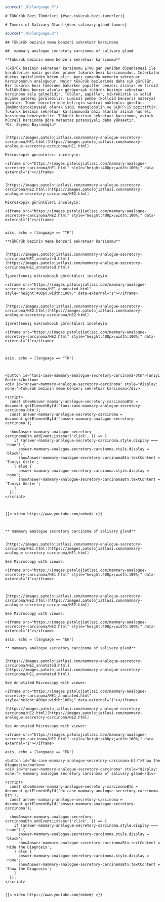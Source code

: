 ```r

source("./R/language.R")

```




```asis

# Tükürük Bezi Tümörleri {#sec-tukuruk-bezi-tumorleri} 

```




```asis

# Tumors of Salivary Gland {#sec-salivary-gland-tumors} 

```




```r

source("./R/language.R")

```




```asis

## Tükürük bezinin meme benzeri sekretuar karsinomu

```




```asis

##  mammary analogue secretory carcinoma of salivary gland

```




```asis

**Tükürük bezinin meme benzeri sekretuar karsinomu**

Tükürük bezinin sekretuar karsinomu ETV6 gen yeniden düzenlemesi ile karakterize nadir görülen primer tükürük bezi karsinomudur. İnterkalar duktus epitelinden köken alır. Aynı zamanda memenin sekretuar karsinomunun analoğudur. Major tükürük bezlerinde daha sık görülür. Bir tükürük bezi tümörüne bakarken papiller benzeri alanlar ve tiroid follükülüne benzer alanlar görüyorsak tükürük bezinin sekretuar karsinomu akla gelmelidir. Tübüler, papiller, mikrokistik ve solid büyüme paterni görülebilir. Luminal pembe (kolloid benzeri) materyal görülür. Tümör hücrelerinde belirgin santral nükleolus görülür.  İmmünohistokimyasal olarak S100, mamaglobulin ve GCDFP-15 pozitiftir. Tükürük bezinin sekretuar karsinomunda bazı alanlar asinik hücreli karsinoma benzeyebilir. Tükürük bezinin sekretuar karsinomu, asinik hücreli karsinoma göre metastaz potansiyeli daha yüksektir.  
*Dr. Zeynep Bayramoğlu*


[https://images.patolojiatlasi.com/mammary-analogue-secretory-carcinoma/HE1.html](https://images.patolojiatlasi.com/mammary-analogue-secretory-carcinoma/HE1.html)

Mikroskopik görüntüleri inceleyin:

<iframe src="https://images.patolojiatlasi.com/mammary-analogue-secretory-carcinoma/HE1.html" style="height:400px;width:100%;" data-external="1"></iframe>


[https://images.patolojiatlasi.com/mammary-analogue-secretory-carcinoma/HE2.html](https://images.patolojiatlasi.com/mammary-analogue-secretory-carcinoma/HE2.html)

Mikroskopik görüntüleri inceleyin:

<iframe src="https://images.patolojiatlasi.com/mammary-analogue-secretory-carcinoma/HE2.html" style="height:400px;width:100%;" data-external="1"></iframe>


```

```comment
asis, echo = (language == "TR")

**Tükürük bezinin meme benzeri sekretuar karsinomu**


[https://images.patolojiatlasi.com/mammary-analogue-secretory-carcinoma/HE1_annotated.html](https://images.patolojiatlasi.com/mammary-analogue-secretory-carcinoma/HE1_annotated.html)

İşaretlenmiş mikroskopik görüntüleri inceleyin:

<iframe src="https://images.patolojiatlasi.com/mammary-analogue-secretory-carcinoma/HE1_annotated.html" style="height:400px;width:100%;" data-external="1"></iframe>


[https://images.patolojiatlasi.com/mammary-analogue-secretory-carcinoma/HE2.html](https://images.patolojiatlasi.com/mammary-analogue-secretory-carcinoma/HE2.html)

İşaretlenmiş mikroskopik görüntüleri inceleyin:

<iframe src="https://images.patolojiatlasi.com/mammary-analogue-secretory-carcinoma/HE2.html" style="height:400px;width:100%;" data-external="1"></iframe>



```



```comment
asis, echo = (language == "TR")



<button id="tani-case-mammary-analogue-secretory-carcinoma-btn">Tanıyı Göster</button>
<div id="answer-mammary-analogue-secretory-carcinoma" style="display: none;">Tükürük bezinin meme benzeri sekretuar karsinomu</div>

<script>
  const showAnswer-mammary-analogue-secretory-carcinomaBtn = document.getElementById('tani-case-mammary-analogue-secretory-carcinoma-btn');
  const answer-mammary-analogue-secretory-carcinoma = document.getElementById('answer-mammary-analogue-secretory-carcinoma');

  showAnswer-mammary-analogue-secretory-carcinomaBtn.addEventListener('click', () => {
    if (answer-mammary-analogue-secretory-carcinoma.style.display === 'none') {
      answer-mammary-analogue-secretory-carcinoma.style.display = 'block';
      showAnswer-mammary-analogue-secretory-carcinomaBtn.textContent = 'Tanıyı Gizle';
    } else {
      answer-mammary-analogue-secretory-carcinoma.style.display = 'none';
      showAnswer-mammary-analogue-secretory-carcinomaBtn.textContent = 'Tanıyı Göster';
    }
  });
</script>



{{< video https://www.youtube.com/embed/ >}}



```



```asis

** mammary analogue secretory carcinoma of salivary gland**


[https://images.patolojiatlasi.com/mammary-analogue-secretory-carcinoma/HE1.html](https://images.patolojiatlasi.com/mammary-analogue-secretory-carcinoma/HE1.html)

See Microscopy with viewer: 

<iframe src="https://images.patolojiatlasi.com/mammary-analogue-secretory-carcinoma/HE1.html" style="height:400px;width:100%;" data-external="1"></iframe>



[https://images.patolojiatlasi.com/mammary-analogue-secretory-carcinoma/HE2.html](https://images.patolojiatlasi.com/mammary-analogue-secretory-carcinoma/HE2.html)

See Microscopy with viewer: 

<iframe src="https://images.patolojiatlasi.com/mammary-analogue-secretory-carcinoma/HE2.html" style="height:400px;width:100%;" data-external="1"></iframe>

```


```comment
asis, echo = (language == "EN")

** mammary analogue secretory carcinoma of salivary gland**


[https://images.patolojiatlasi.com/mammary-analogue-secretory-carcinoma/HE1_annotated.html](https://images.patolojiatlasi.com/mammary-analogue-secretory-carcinoma/HE1_annotated.html)

See Annotated Microscopy with viewer: 

<iframe src="https://images.patolojiatlasi.com/mammary-analogue-secretory-carcinoma/HE1_annotated.html" style="height:400px;width:100%;" data-external="1"></iframe>

[https://images.patolojiatlasi.com/mammary-analogue-secretory-carcinoma/HE2.html](https://images.patolojiatlasi.com/mammary-analogue-secretory-carcinoma/HE2.html)

See Annotated Microscopy with viewer: 

<iframe src="https://images.patolojiatlasi.com/mammary-analogue-secretory-carcinoma/HE2.html" style="height:400px;width:100%;" data-external="1"></iframe>

```

```comment
asis, echo = (language == "EN")

<button id="dx-case-mammary-analogue-secretory-carcinoma-btn">Show the Diagnosis</button>
<div id="answer-mammary-analogue-secretory-carcinoma" style="display: none;"> mammary analogue secretory carcinoma of salivary gland</div>

<script>
  const showAnswer-mammary-analogue-secretory-carcinomaBtn = document.getElementById('dx-case-mammary-analogue-secretory-carcinoma-btn');
  const answer-mammary-analogue-secretory-carcinoma = document.getElementById('answer-mammary-analogue-secretory-carcinoma');

  showAnswer-mammary-analogue-secretory-carcinomaBtn.addEventListener('click', () => {
    if (answer-mammary-analogue-secretory-carcinoma.style.display === 'none') {
      answer-mammary-analogue-secretory-carcinoma.style.display = 'block';
      showAnswer-mammary-analogue-secretory-carcinomaBtn.textContent = 'Hide the Diagnosis';
    } else {
      answer-mammary-analogue-secretory-carcinoma.style.display = 'none';
      showAnswer-mammary-analogue-secretory-carcinomaBtn.textContent = 'Show the Diagnosis';
    }
  });
</script>


{{< video https://www.youtube.com/embed/ >}}



```



